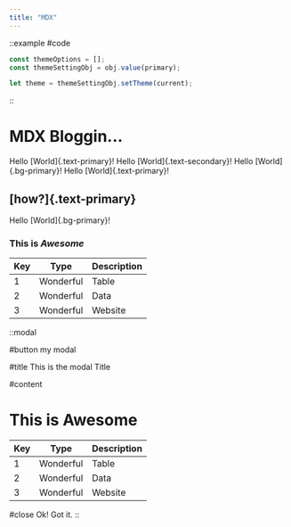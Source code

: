 ```yaml
---
title: "MDX"
---
```


::example
#code

```javascript
const themeOptions = [];
const themeSettingObj = obj.value(primary);

let theme = themeSettingObj.setTheme(current);
```

::

# MDX Bloggin...

Hello [World]{.text-primary}!
Hello [World]{.text-secondary}!
Hello [World]{.bg-primary}!
Hello [World]{.text-primary}!

## [how?]{.text-primary}

Hello [World]{.bg-primary}!

### This is **_Awesome_**

| Key | Type      | Description |
| --- | --------- | ----------- |
| 1   | Wonderful | Table       |
| 2   | Wonderful | Data        |
| 3   | Wonderful | Website     |

::modal

#button
my modal

#title
This is the modal Title

#content

# This is Awesome

| Key | Type      | Description |
| --- | --------- | ----------- |
| 1   | Wonderful | Table       |
| 2   | Wonderful | Data        |
| 3   | Wonderful | Website     |

#close
Ok! Got it.
::
